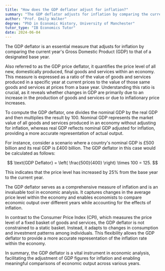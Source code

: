 ```yaml
---
title: "How does the GDP deflator adjust for inflation?"
summary: "The GDP deflator adjusts for inflation by comparing the current year's GDP to a base year's GDP."
author: "Prof. Emily Walker"
degree: "PhD in Economic History, University of Manchester"
tutor_type: "IB Economics Tutor"
date: 2024-06-04
---
```


The GDP deflator is an essential measure that adjusts for inflation by comparing the current year's Gross Domestic Product (GDP) to that of a designated base year.

Also referred to as the GDP price deflator, it quantifies the price level of all new, domestically produced, final goods and services within an economy. This measure is expressed as a ratio of the value of goods and services produced in a specific year at current prices to the value of those same goods and services at prices from a base year. Understanding this ratio is crucial, as it reveals whether changes in GDP are primarily due to an increase in the production of goods and services or due to inflationary price increases.

To compute the GDP deflator, one divides the nominal GDP by the real GDP and then multiplies the result by $100$. Nominal GDP represents the market value of all goods and services produced in an economy without adjusting for inflation, whereas real GDP reflects nominal GDP adjusted for inflation, providing a more accurate representation of actual output.

For instance, consider a scenario where a country's nominal GDP is £500 billion and its real GDP is £400 billion. The GDP deflator in this case would be calculated as follows:

$$
\text{GDP Deflator} = \left( \frac{500}{400} \right) \times 100 = 125.
$$

This indicates that the price level has increased by $25\%$ from the base year to the current year.

The GDP deflator serves as a comprehensive measure of inflation and is an invaluable tool in economic analysis. It captures changes in the average price level within the economy and enables economists to compare economic output over different years while accounting for the effects of inflation.

In contrast to the Consumer Price Index (CPI), which measures the price level of a fixed basket of goods and services, the GDP deflator is not constrained to a static basket. Instead, it adapts to changes in consumption and investment patterns among individuals. This flexibility allows the GDP deflator to provide a more accurate representation of the inflation rate within the economy.

In summary, the GDP deflator is a vital instrument in economic analysis, facilitating the adjustment of GDP figures for inflation and enabling meaningful comparisons of economic output across various years.
    